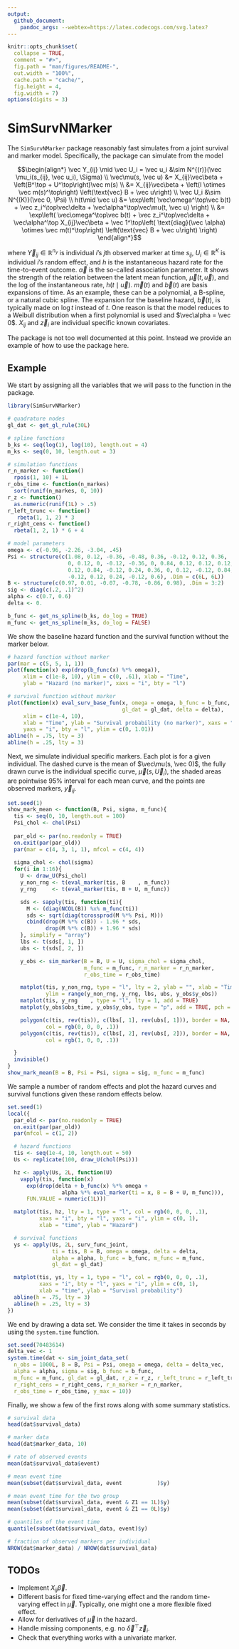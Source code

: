 ```yaml
---
output:
  github_document:
    pandoc_args: --webtex=https://latex.codecogs.com/svg.latex?
---
```


```r
knitr::opts_chunk$set(
  collapse = TRUE,
  comment = "#>",
  fig.path = "man/figures/README-",
  out.width = "100%", 
  cache.path = "cache/", 
  fig.height = 4, 
  fig.width = 7)
options(digits = 3)
```
# SimSurvNMarker

The `SimSurvNMarker` package reasonably fast simulates from a joint survival 
and marker model. Specifically, the package can simulate from the model 

<!-- $$\begin{align*} -->
<!-- \vec Y_{ij} \mid \vec U_i = \vec u_i  -->
<!--   &\sim N^{(r)}(\vec \mu_i(s_{ij}, \vec u_i), \Sigma)  -->
<!--   \\ -->
<!-- \vec\mu(s, \vec u) &=  -->
<!--   X_{ij}\vec\beta + \left(B^\top + U^\top\right)\vec m(s)  -->
<!--   \\ -->
<!-- &= X_{ij}\vec\beta  -->
<!--      + \left(I \otimes \vec m(s)^\top\right) -->
<!--        \left(\text{vec} B + \vec u\right)  -->
<!--   \\ -->
<!-- \vec U_i &\sim N^{(K)}(\vec 0, \Psi) -->
<!--   \\ -->
<!-- h(t\mid \vec u) &= \exp\left( -->
<!--   \vec\omega^\top\vec b(t) +  -->
<!--   \vec z_i^\top\vec\delta + -->
<!--   \vec\alpha^\top\vec\mu(t, \vec u) -->
<!--   \right)  -->
<!--   \\ -->
<!-- &= \exp\left( -->
<!--   \vec\omega^\top\vec b(t) +  -->
<!--   \vec z_i^\top\vec\delta -->
<!--   + \vec\alpha^\top X_{ij}\vec\beta -->
<!--   + \vec 1^\top\left( -->
<!--   \text{diag}(\vec \alpha) \otimes \vec m(t)^\top\right) -->
<!--   \left(\text{vec} B + \vec u\right) -->
<!--   \right) -->
<!-- \end{align*}$$ -->

$$\begin{align*} \vec Y_{ij} \mid \vec U_i = \vec u_i    &\sim N^{(r)}(\vec \mu_i(s_{ij}, \vec u_i), \Sigma)    \\ \vec\mu(s, \vec u) &=    X_{ij}\vec\beta + \left(B^\top + U^\top\right)\vec m(s)    \\ &= X_{ij}\vec\beta       + \left(I \otimes \vec m(s)^\top\right)        \left(\text{vec} B + \vec u\right)    \\ \vec U_i &\sim N^{(K)}(\vec 0, \Psi)   \\ h(t\mid \vec u) &= \exp\left(   \vec\omega^\top\vec b(t) +    \vec z_i^\top\vec\delta +   \vec\alpha^\top\vec\mu(t, \vec u)   \right)    \\ &= \exp\left(   \vec\omega^\top\vec b(t) +    \vec z_i^\top\vec\delta   + \vec\alpha^\top X_{ij}\vec\beta   + \vec 1^\top\left(   \text{diag}(\vec \alpha) \otimes \vec m(t)^\top\right)   \left(\text{vec} B + \vec u\right)   \right) \end{align*}$$

where $\vec Y_{ij}\in\mathbb R^{n_y}$ is individual $i$'s 
$j$th observed marker at time $s_{ij}$, 
$U_i\in\mathbb R^K$ is individual $i$'s random effect, and 
$h$ is the instantaneous hazard rate for the time-to-event outcome. 
$\vec\alpha$ is the so-called
association parameter. It shows the strength of the relation between the 
latent mean function, $\vec\mu(t,\vec u)$, and the log of the 
instantaneous rate, $h(t\mid \vec u)$. $\vec m(t)$ and $\vec b(t)$ are 
basis expansions of time. As an example, these can be a polynomial, 
a B-spline, or a natural cubic spline. The expansion for the baseline
hazard, $\vec b(t)$, is typically made on $\log t$ instead of $t$. 
One reason is that the model reduces to a Weibull distribution
when a first polynomial is used and $\vec\alpha = \vec 0$. $X_{ij}$ and 
$\vec z_i$ are individual specific known covariates.

The package is not too well documented at this point. Instead we provide an 
example of how to use the package here. 

## Example
We start by assigning all the variables that we will pass to the function
in the package.

```r
library(SimSurvNMarker)
```

```r
# quadrature nodes
gl_dat <- get_gl_rule(30L)

# spline functions
b_ks <- seq(log(1), log(10), length.out = 4)
m_ks <- seq(0, 10, length.out = 3)

# simulation functions
r_n_marker <- function()
  rpois(1, 10) + 1L
r_obs_time <- function(n_markes)
  sort(runif(n_markes, 0, 10))
r_z <- function()
  as.numeric(runif(1L) > .5)
r_left_trunc <- function()
   rbeta(1, 1, 2) * 3
r_right_cens <- function()
  rbeta(1, 2, 1) * 6 + 4

# model parameters
omega <- c(-0.96, -2.26, -3.04, .45)
Psi <- structure(c(1.08, 0.12, -0.36, -0.48, 0.36, -0.12, 0.12, 0.36,
                   0, 0.12, 0, -0.12, -0.36, 0, 0.84, 0.12, 0.12, 0.12, -0.48, 0.12,
                   0.12, 0.84, -0.12, 0.24, 0.36, 0, 0.12, -0.12, 0.84, -0.12, -0.12,
                   -0.12, 0.12, 0.24, -0.12, 0.6), .Dim = c(6L, 6L))
B <- structure(c(0.97, 0.01, -0.07, -0.78, -0.86, 0.98), .Dim = 3:2)
sig <- diag(c(.2, .1)^2)
alpha <- c(0.7, 0.6)
delta <- 0.
```

```r
b_func <- get_ns_spline(b_ks, do_log = TRUE)
m_func <- get_ns_spline(m_ks, do_log = FALSE)
```

We show the baseline hazard function and the survival function without 
the marker below.

```r
# hazard function without marker
par(mar = c(5, 5, 1, 1))
plot(function(x) exp(drop(b_func(x) %*% omega)),
     xlim = c(1e-8, 10), ylim = c(0, .61), xlab = "Time",
     ylab = "Hazard (no marker)", xaxs = "i", bty = "l")

# survival function without marker
plot(function(x) eval_surv_base_fun(x, omega = omega, b_func = b_func, 
                                    gl_dat = gl_dat, delta = delta), 
     xlim = c(1e-4, 10),
     xlab = "Time", ylab = "Survival probability (no marker)", xaxs = "i",
     yaxs = "i", bty = "l", ylim = c(0, 1.01))
abline(h = .75, lty = 3)
abline(h = .25, lty = 3)
```

Next, we simulate individual specific markers. Each plot is for a given 
individual. The dashed curve is the mean of $\vec\mu(s, \vec 0)$, the 
fully drawn curve is the individual specific curve, $\vec\mu(s, \vec U_i)$,
the shaded areas are pointwise 95% interval for each mean curve, and the 
points are observed markers, $\vec y_{ij}$.

```r
set.seed(1)
show_mark_mean <- function(B, Psi, sigma, m_func){
  tis <- seq(0, 10, length.out = 100)
  Psi_chol <- chol(Psi)
  
  par_old <- par(no.readonly = TRUE)
  on.exit(par(par_old))
  par(mar = c(4, 3, 1, 1), mfcol = c(4, 4))
  
  sigma_chol <- chol(sigma)
  for(i in 1:16){
    U <- draw_U(Psi_chol)
    y_non_rng <- t(eval_marker(tis, B    , m_func))
    y_rng     <- t(eval_marker(tis, B + U, m_func))

    sds <- sapply(tis, function(ti){
      M <- (diag(NCOL(B)) %x% m_func(ti))
      sds <- sqrt(diag(tcrossprod(M %*% Psi, M)))
      cbind(drop(M %*% c(B)) - 1.96 * sds,
            drop(M %*% c(B)) + 1.96 * sds)
    }, simplify = "array")
    lbs <- t(sds[, 1, ])
    ubs <- t(sds[, 2, ])

    y_obs <- sim_marker(B = B, U = U, sigma_chol = sigma_chol, 
                        m_func = m_func, r_n_marker = r_n_marker, 
                        r_obs_time = r_obs_time)

    matplot(tis, y_non_rng, type = "l", lty = 2, ylab = "", xlab = "Time",
            ylim = range(y_non_rng, y_rng, lbs, ubs, y_obs$y_obs))
    matplot(tis, y_rng    , type = "l", lty = 1, add = TRUE)
    matplot(y_obs$obs_time, y_obs$y_obs, type = "p", add = TRUE, pch = 3:4)

    polygon(c(tis, rev(tis)), c(lbs[, 1], rev(ubs[, 1])), border = NA,
            col = rgb(0, 0, 0, .1))
    polygon(c(tis, rev(tis)), c(lbs[, 2], rev(ubs[, 2])), border = NA,
            col = rgb(1, 0, 0, .1))

  }
  invisible()
}
show_mark_mean(B = B, Psi = Psi, sigma = sig, m_func = m_func)
```

We sample a number of random effects and plot the hazard curves and survival 
functions given these random effects below. 

```r
set.seed(1)
local({
  par_old <- par(no.readonly = TRUE)
  on.exit(par(par_old))
  par(mfcol = c(1, 2))

  # hazard functions
  tis <- seq(1e-4, 10, length.out = 50)
  Us <- replicate(100, draw_U(chol(Psi)))

  hz <- apply(Us, 2L, function(U)
    vapply(tis, function(x)
      exp(drop(delta + b_func(x) %*% omega +
                 alpha %*% eval_marker(ti = x, B = B + U, m_func))),
      FUN.VALUE = numeric(1L)))

  matplot(tis, hz, lty = 1, type = "l", col = rgb(0, 0, 0, .1),
          xaxs = "i", bty = "l", yaxs = "i", ylim = c(0, 1),
          xlab = "time", ylab = "Hazard")

  # survival functions
  ys <- apply(Us, 2L, surv_func_joint,
              ti = tis, B = B, omega = omega, delta = delta,
              alpha = alpha, b_func = b_func, m_func = m_func, 
              gl_dat = gl_dat)

  matplot(tis, ys, lty = 1, type = "l", col = rgb(0, 0, 0, .1),
          xaxs = "i", bty = "l", yaxs = "i", ylim = c(0, 1),
          xlab = "time", ylab = "Survival probability")
  abline(h = .75, lty = 3)
  abline(h = .25, lty = 3)
})
```

We end by drawing a data set. We consider the time it takes in seconds by 
using the `system.time` function. 

```r
set.seed(70483614)
delta_vec <- 1
system.time(dat <- sim_joint_data_set(
  n_obs = 1000L, B = B, Psi = Psi, omega = omega, delta = delta_vec,
  alpha = alpha, sigma = sig, b_func = b_func, 
  m_func = m_func, gl_dat = gl_dat, r_z = r_z, r_left_trunc = r_left_trunc, 
  r_right_cens = r_right_cens, r_n_marker = r_n_marker, 
  r_obs_time = r_obs_time, y_max = 10))
```

Finally, we show a few of the first rows along with some summary statistics.

```r
# survival data
head(dat$survival_data)

# marker data
head(dat$marker_data, 10)

# rate of observed events
mean(dat$survival_data$event) 

# mean event time
mean(subset(dat$survival_data, event           )$y)

# mean event time for the two group
mean(subset(dat$survival_data, event & Z1 == 1L)$y)
mean(subset(dat$survival_data, event & Z1 == 0L)$y)

# quantiles of the event time
quantile(subset(dat$survival_data, event)$y)

# fraction of observed markers per individual
NROW(dat$marker_data) / NROW(dat$survival_data)
```

## TODOs 

* Implement $X_{ij}\vec\beta$.
* Different basis for fixed time-varying effect and the random time-varying 
  effect in $\vec\mu$. Typically, one might one a more flexible fixed 
  effect. 
* Allow for derivatives of $\vec\mu$ in the hazard.  
* Handle missing components, e.g. no $\vec\delta^\top\vec z_i$. 
* Check that everything works with a univariate marker.
